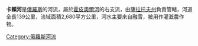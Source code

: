 '''卡賴河'''是[[俄羅斯|俄羅斯]]的河流，屬於[[霍皮奧爾河|霍皮奧爾河]]的右支流，由[[薩拉托夫州|薩拉托夫州]]負責管轄，河道全長139公里，流域面積2,680平方公里，河水主要來自融雪，被用作灌漑農作物。

{{Russia-geo-stub}}
[[Category:俄羅斯河流|Category:俄羅斯河流]]